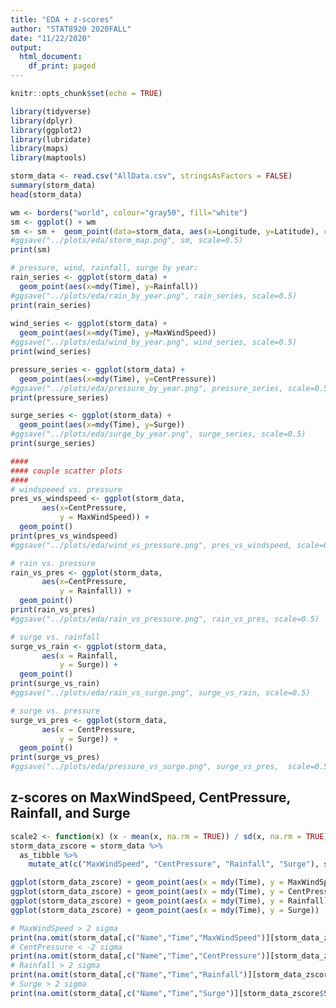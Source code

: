 ---
title: "EDA + z-scores"
author: "STAT8920 2020FALL"
date: "11/22/2020"
output:
  html_document:
    df_print: paged
---

```{r setup}
knitr::opts_chunk$set(echo = TRUE)

library(tidyverse)
library(dplyr)
library(ggplot2)
library(lubridate)
library(maps)
library(maptools)

storm_data <- read.csv("AllData.csv", stringsAsFactors = FALSE)
summary(storm_data)
head(storm_data)

```

```{r}
wm <- borders("world", colour="gray50", fill="white")
sm <- ggplot() + wm
sm <- sm +  geom_point(data=storm_data, aes(x=Longitude, y=Latitude), color="red", alpha=0.5)
#ggsave("../plots/eda/storm_map.png", sm, scale=0.5)
print(sm)
```

```{r}
# pressure, wind, rainfall, surge by year:
rain_series <- ggplot(storm_data) + 
  geom_point(aes(x=mdy(Time), y=Rainfall))
#ggsave("../plots/eda/rain_by_year.png", rain_series, scale=0.5) 
print(rain_series)
 
wind_series <- ggplot(storm_data) + 
  geom_point(aes(x=mdy(Time), y=MaxWindSpeed))
#ggsave("../plots/eda/wind_by_year.png", wind_series, scale=0.5) 
print(wind_series)

pressure_series <- ggplot(storm_data) + 
  geom_point(aes(x=mdy(Time), y=CentPressure)) 
#ggsave("../plots/eda/pressure_by_year.png", pressure_series, scale=0.5) 
print(pressure_series)

surge_series <- ggplot(storm_data) + 
  geom_point(aes(x=mdy(Time), y=Surge))
#ggsave("../plots/eda/surge_by_year.png", surge_series, scale=0.5) 
print(surge_series)

```


```{r, echo=FALSE}
 
####
#### couple scatter plots
####
# windspeeed vs. pressure
pres_vs_windspeed <- ggplot(storm_data,
       aes(x=CentPressure,
           y = MaxWindSpeed)) + 
  geom_point()
print(pres_vs_windspeed)
#ggsave("../plots/eda/wind_vs_pressure.png", pres_vs_windspeed, scale=0.5)

# rain vs. pressure
rain_vs_pres <- ggplot(storm_data,
       aes(x=CentPressure,
           y = Rainfall)) + 
  geom_point()
print(rain_vs_pres)
#ggsave("../plots/eda/rain_vs_pressure.png", rain_vs_pres, scale=0.5)

# surge vs. rainfall
surge_vs_rain <- ggplot(storm_data,
       aes(x = Rainfall,
           y = Surge)) + 
  geom_point()
print(surge_vs_rain)
#ggsave("../plots/eda/rain_vs_surge.png", surge_vs_rain, scale=0.5)

# surge vs. pressure
surge_vs_pres <- ggplot(storm_data,
       aes(x = CentPressure,
           y = Surge)) + 
  geom_point()
print(surge_vs_pres)
#ggsave("../plots/eda/pressure_vs_surge.png", surge_vs_pres,  scale=0.5)
```

## z-scores on MaxWindSpeed, CentPressure, Rainfall, and Surge
```{r }
scale2 <- function(x) (x - mean(x, na.rm = TRUE)) / sd(x, na.rm = TRUE)
storm_data_zscore = storm_data %>%
  as_tibble %>%
    mutate_at(c("MaxWindSpeed", "CentPressure", "Rainfall", "Surge"), scale2)

ggplot(storm_data_zscore) + geom_point(aes(x = mdy(Time), y = MaxWindSpeed)) 
ggplot(storm_data_zscore) + geom_point(aes(x = mdy(Time), y = CentPressure)) 
ggplot(storm_data_zscore) + geom_point(aes(x = mdy(Time), y = Rainfall)) 
ggplot(storm_data_zscore) + geom_point(aes(x = mdy(Time), y = Surge)) 

# MaxWindSpeed > 2 sigma
print(na.omit(storm_data[,c("Name","Time","MaxWindSpeed")][storm_data_zscore$MaxWindSpeed > 2,]))
# CentPressure < -2 sigma
print(na.omit(storm_data[,c("Name","Time","CentPressure")][storm_data_zscore$CentPressure < -2,]))
# Rainfall > 2 sigma
print(na.omit(storm_data[,c("Name","Time","Rainfall")][storm_data_zscore$Rainfall > 2,]))
# Surge > 2 sigma
print(na.omit(storm_data[,c("Name","Time","Surge")][storm_data_zscore$Surge > 2,]))
```